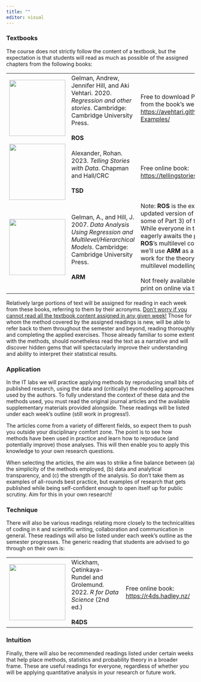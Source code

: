 ```yaml
---
title: ""
editor: visual
---
```


### **Textbooks**

The course does not strictly follow the content of a textbook, but the expectation is that students will read as much as possible of the assigned chapters from the following books:

+----------------------------------------+---------------------------------------------------------------------------------------------------------------------------------------------+----------------------------------------------------------------------------------------------------------------------------------------------------------------------------------------------------------------------------------------------------------------------------------------------+
| ![](../files/img/ROS.png){width="150"} | Gelman, Andrew, Jennifer Hill, and Aki Vehtari. 2020. *Regression and other stories*. Cambridge: Cambridge University Press.\               | Free to download PDF version from the book's website: <https://avehtari.github.io/ROS-Examples/>                                                                                                                                                                                             |
|                                        | \                                                                                                                                           |                                                                                                                                                                                                                                                                                              |
|                                        | **ROS**                                                                                                                                     |                                                                                                                                                                                                                                                                                              |
+----------------------------------------+---------------------------------------------------------------------------------------------------------------------------------------------+----------------------------------------------------------------------------------------------------------------------------------------------------------------------------------------------------------------------------------------------------------------------------------------------+
| ![](../files/img/TSD.png){width="150"} | Alexander, Rohan. 2023. *Telling Stories with Data*. Chapman and Hall/CRC\                                                                  | Free online book: <https://tellingstorieswithdata.com>                                                                                                                                                                                                                                       |
|                                        | \                                                                                                                                           |                                                                                                                                                                                                                                                                                              |
|                                        | **TSD**                                                                                                                                     |                                                                                                                                                                                                                                                                                              |
+----------------------------------------+---------------------------------------------------------------------------------------------------------------------------------------------+----------------------------------------------------------------------------------------------------------------------------------------------------------------------------------------------------------------------------------------------------------------------------------------------+
| ![](images/ARM-01.jpg){width="150"}    | Gelman, A., and Hill, J. 2007. *Data Analysis Using Regression and Multilevel/Hierarchical Models*. Cambridge: Cambridge University Press.\ | Note: **ROS** is the expanded and updated version of Part 1 (and some of Part 3) of this book. While everyone in the free world eagerly awaits the publication of **ROS**'s multilevel counterpart, we'll use **ARM** as a reference work for the theory underpinning multilevel modelling.\ |
|                                        | \                                                                                                                                           | \                                                                                                                                                                                                                                                                                            |
|                                        | **ARM**                                                                                                                                     | Not freely available. Access it in print on online via the [NU library](https://libsearch.ncl.ac.uk/permalink/f/1jraif3/NCL_ALMA51207467300002411)                                                                                                                                           |
+----------------------------------------+---------------------------------------------------------------------------------------------------------------------------------------------+----------------------------------------------------------------------------------------------------------------------------------------------------------------------------------------------------------------------------------------------------------------------------------------------+

Relatively large portions of text will be assigned for reading in each week from these books, referring to them by their acronyms. [Don't worry if you cannot read all the textbook content assigned in any given week!]{.underline} Those for whom the method covered by the assigned readings is new, will be able to refer back to them throughout the semester and beyond, reading thoroughly and completing the applied exercises. Those already familiar to some extent with the methods, should nonetheless read the text as a narrative and will discover hidden gems that will spectacularly improve their understanding and ability to interpret their statistical results.

### **Application**

In the IT labs we will practice applying methods by reproducing small bits of published research, using the data and (critically) the modelling approaches used by the authors. To fully understand the context of these data and the methods used, you must read the original journal articles and the available supplementary materials provided alongside. These readings will be listed under each week's outline (still work in progress!).

The articles come from a variety of different fields, so expect them to push you outside your disciplinary comfort zone. The point is to see how methods have been used in practice and learn how to reproduce (and potentially improve) those analyses. This will then enable you to apply this knowledge to your own research questions.

When selecting the articles, the aim was to strike a fine balance between (a) the simplicity of the methods employed, (b) data and analytical transparency, and (c) the strength of the analysis. So don't take them as examples of all-rounds best practice, but examples of research that gets published while being self-confident enough to open itself up for public scrutiny. Aim for this in your own research!

### Technique

There will also be various readings relating more closely to the technicalities of coding in `R` and scientific writing, collaboration and communication in general. These readings will also be listed under each week's outline as the semester progresses. The generic reading that students are advised to go through on their own is:

+---------------------------------------+--------------------------------------------------------------------------------+---------------------------------------------+
| ![](/files/img/r4ds.png){width="150"} | Wickham, Çetinkaya-Rundel and Grolemund. 2022. *R for Data Science* (2nd ed.)\ | Free online book: <https://r4ds.hadley.nz/> |
|                                       | \                                                                              |                                             |
|                                       | **R4DS**                                                                       |                                             |
+---------------------------------------+--------------------------------------------------------------------------------+---------------------------------------------+

### Intuition

Finally, there will also be recommended readings listed under certain weeks that help place methods, statistics and probability theory in a broader frame. These are useful readings for everyone, regardless of whether you will be applying quantitative analysis in your research or future work.

```{=html}
<!-- These are some recent books aimed at a general audience that I would recommend having on your night shelves (n.b. these are books actually worth buying with real money in dead-tree format):

Clayton, Aubrey. 2021. Bernoulli’s Fallacy: Statistical Illogic and the Crisis of Modern Science. New York: Columbia University Press.

Pearl, Judea, and Dana Mackenzie. 2018. The Book of Why: The New Science of Cause and Effect. First edition. New York: Basic Books.  -->
```
